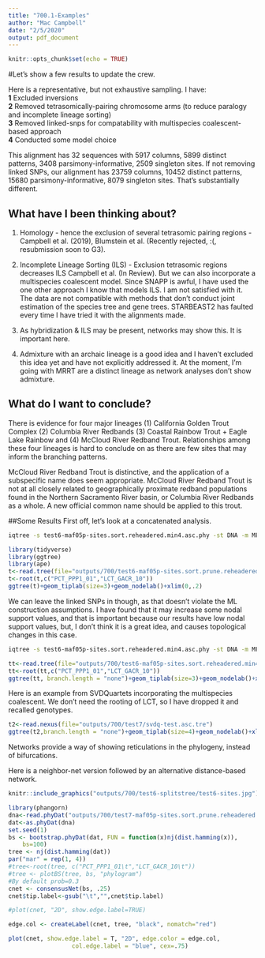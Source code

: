 ```yaml
---
title: "700.1-Examples"
author: "Mac Campbell"
date: "2/5/2020"
output: pdf_document
---
```


```r
knitr::opts_chunk$set(echo = TRUE)
```

#Let's show a few results to update the crew.

Here is a representative, but not exhaustive sampling. I have:    
__1__ Excluded inversions   
__2__ Removed tetrasomically-pairing chromosome arms (to reduce paralogy and incomplete lineage sorting)      
__3__ Removed linked-snps for compatability with multispecies coalescent-based approach     
__4__ Conducted some model choice    

This alignment has 32 sequences with 5917 columns, 5899 distinct patterns, 3408 parsimony-informative, 2509 singleton sites. If not removing linked SNPs, our alignment has 23759 columns, 10452 distinct patterns, 15680 parsimony-informative, 8079 singleton sites. That's substantially different.

## What have I been thinking about?

(1) Homology - hence the exclusion of several tetrasomic pairing regions - Campbell et al. (2019), Blumstein et al. (Recently rejected, :(, resubmission soon to G3).    

(2) Incomplete Lineage Sorting (ILS) - Exclusion tetrasomic regions decreases ILS Campbell et al. (In Review). But we can also incorporate a multispecies coalescent model. Since SNAPP is awful, I have used the one other approach I know that models ILS. I am not satisfied with it. The data are not compatible with methods that don't conduct joint estimation of the species tree and gene trees. STARBEAST2 has faulted every time I have tried it with the alignments made.   

(3) As hybridization & ILS may be present, networks may show this. It is important here.   
 
(4) Admixture with an archaic lineage is a good idea and I haven't excluded this idea yet and have not explicitly addressed it. At the moment, I'm going with MRRT are a distinct lineage as network analyses don't show admixture.   

## What do I want to conclude?
There is evidence for four major lineages (1) California Golden Trout Complex (2) Columbia River Redbands (3) Coastal Rainbow Trout + Eagle Lake Rainbow and (4) McCloud River Redband Trout. Relationships among these four lineages is hard to conclude on as there are few sites that may inform the branching patterns.

McCloud River Redband Trout is distinctive, and the application of a subspecific name does seem appropriate. McCloud River Redband Trout is not at all closely related to geographically proximate redband populations found in the Northern Sacramento River basin, or Columbia River Redbands as a whole. A new official common name should be applied to this trout.


##Some Results
First off, let's look at a concatenated analysis.      

```sh
iqtree -s test6-maf05p-sites.sort.reheadered.min4.asc.phy -st DNA -m MFP+ASC -bb 1000 -alrt 1000 --redo
```

```r
library(tidyverse)
library(ggtree)
library(ape)
t<-read.tree(file="outputs/700/test6-maf05p-sites.sort.prune.reheadered.min4.asc.phy.contree")
t<-root(t,c("PCT_PPP1_01","LCT_GACR_10"))
ggtree(t)+geom_tiplab(size=3)+geom_nodelab()+xlim(0,.2)
```

We can leave the linked SNPs in though, as that doesn't violate the ML construction assumptions. I have found that it may increase some nodal support values, and that is important because our results have low nodal support values, but, I don't think it is a great idea, and causes topological changes in this case.

```sh
iqtree -s test6-maf05p-sites.sort.reheadered.min4.asc.phy -st DNA -m MFP+ASC -bb 1000 -alrt 1000 --redo
```

```r
tt<-read.tree(file="outputs/700/test6-maf05p-sites.sort.reheadered.min4.asc.phy.contree")
tt<-root(tt,c("PCT_PPP1_01","LCT_GACR_10"))
ggtree(tt, branch.length = "none")+geom_tiplab(size=3)+geom_nodelab()+xlim(0,10)
```

Here is an example from SVDQuartets incorporating the multispecies coalescent. We don't need the rooting of LCT, so I have dropped it and recalled genotypes.

```r
t2<-read.nexus(file="outputs/700/test7/svdq-test.asc.tre")
ggtree(t2,branch.length = "none")+geom_tiplab(size=4)+geom_nodelab()+xlim(0,6)
```

Networks provide a way of showing reticulations in the phylogeny, instead of bifurcations.    

Here is a neighbor-net version followed by an alternative distance-based network.     

```r
knitr::include_graphics("outputs/700/test6-splitstree/test6-sites.jpg")
```

```r
library(phangorn)
dna<-read.phyDat("outputs/700/test7-maf05p-sites.sort.prune.reheadered.min4.asc.phy")
dat<-as.phyDat(dna)
set.seed(1)
bs <- bootstrap.phyDat(dat, FUN = function(x)nj(dist.hamming(x)), 
    bs=100)
tree <- nj(dist.hamming(dat))
par("mar" = rep(1, 4))
#tree<-root(tree, c("PCT_PPP1_01\t","LCT_GACR_10\t"))
#tree <- plotBS(tree, bs, "phylogram")
#By default prob=0.3
cnet <- consensusNet(bs, .25)
cnet$tip.label<-gsub("\t","",cnet$tip.label)

#plot(cnet, "2D", show.edge.label=TRUE)

edge.col <- createLabel(cnet, tree, "black", nomatch="red")

plot(cnet, show.edge.label = T, "2D", edge.color = edge.col,
                  col.edge.label = "blue", cex=.75)
```
